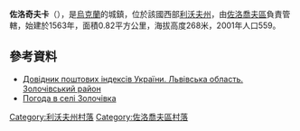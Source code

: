 {{coord|49|48|14|N|24|55|31|E|scale:100000|display=title}}

'''佐洛奇夫卡'''（{{lang-uk|Золочівка}}），是[[烏克蘭|烏克蘭]]的城鎮，位於該國西部[[利沃夫州|利沃夫州]]，由[[佐洛喬夫區|佐洛喬夫區]]負責管轄，始建於1563年，面積0.82平方公里，海拔高度268米，2001年人口559。

==參考資料==
*[http://www.uaidx.com/13/290?f=index&d=desc&lang=ua Довідник поштових індексів України. Львівська область. Золочівський район]{{Wayback|url=http://www.uaidx.com/13/290?f=index&d=desc&lang=ua |date=20160127100105 }}
* [http://weather.in.ua/ua/l'vovskaja/9124 Погода в селі Золочівка]{{Wayback|url=http://weather.in.ua/ua/l'vovskaja/9124 |date=20111221155235 }}

[[Category:利沃夫州村落|Category:利沃夫州村落]]
[[Category:佐洛喬夫區村落|Category:佐洛喬夫區村落]]


{{Lviv-geo-stub}}